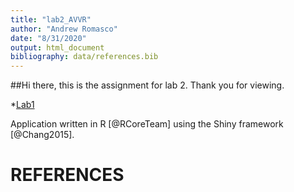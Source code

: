 ```yaml
---
title: "lab2_AVVR"
author: "Andrew Romasco"
date: "8/31/2020"
output: html_document
bibliography: data/references.bib
---
```


##Hi there, this is the assignment for lab 2. Thank you for viewing.

*[Lab1](Lab1/lab1_AVVR.html)


Application written in R [@RCoreTeam] using the Shiny framework [@Chang2015].

# REFERENCES
